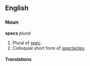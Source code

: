==English==
===Noun===
'''specs''' ''plural''

#Plural of [[spec]].
#Colloquial short form of [[spectacles]].

====Translations====
<!--Put only colloquial translations here-->